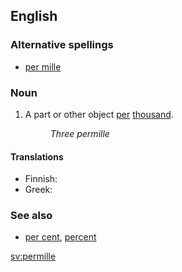 {{wikipedia}}
==English==

===Alternative spellings===
*[[per mille]]

===Noun===
{{en-noun|permille}}

# A part or other object [[per]] [[thousand]].
#:''Three permille''

====Translations====
{{trans-top|per thousand}}
*Finnish: {{t-|fi|promilli}}
*Greek: {{t|el|τοις χιλίοις}}
{{trans-mid}}
{{trans-bottom}}

===See also===
*[[per cent]], [[percent]]

[[sv:permille]]